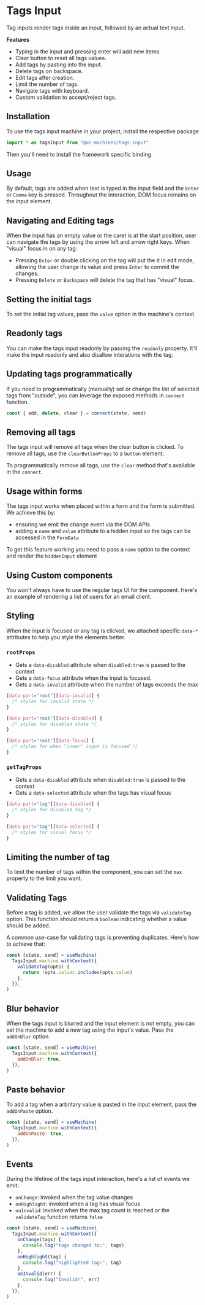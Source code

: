 # Tags Input

Tag inputs render tags inside an input, followed by an actual text input.

<Showcase id="TagsInput" />

**Features**

- Typing in the input and pressing enter will add new items.
- Clear button to reset all tags values.
- Add tags by pasting into the input.
- Delete tags on backspace.
- Edit tags after creation.
- Limit the number of tags.
- Navigate tags with keyboard.
- Custom validation to accept/reject tags.

## Installation

To use the tags input machine in your project, install the respective package

```jsx
import * as tagsInput from "@ui-machines/tags-input"
```

Then you'll need to install the framework specific binding

<CodeSnippet id="tags-input/installation.mdx" />

## Usage

By default, tags are added when text is typed in the input field and the `Enter`
or `Comma` key is pressed. Throughout the interaction, DOM focus remains on the
input element.

<CodeSnippet id="tags-input/usage.mdx" />

## Navigating and Editing tags

When the input has an empty value or the caret is at the start position, user
can navigate the tags by using the arrow left and arrow right keys. When
"visual" focus in on any tag:

- Pressing `Enter` or double clicking on the tag will put the it in edit mode,
  allowing the user change its value and press `Enter` to commit the changes.
- Pressing `Delete` or `Backspace` will delete the tag that has "visual" focus.

## Setting the initial tags

To set the initial tag values, pass the `value` option in the machine's context.

<CodeSnippet id="tags-input/setting-initial-tags.mdx" />

## Readonly tags

You can make the tags input readonly by passing the `readonly` property. It'll
make the input readonly and also disallow interations with the tag.

<CodeSnippet id="tags-input/readonly.mdx" />

## Updating tags programmatically

If you need to programmatically (manually) set or change the list of selected
tags from "outside", you can leverage the exposed methods in `connect` function.

```js
const { add, delete, clear } = connect(state, send)
```

<CodeSnippet id="tags-input/programmatic-update.mdx" />

## Removing all tags

The tags input will remove all tags when the clear button is clicked. To remove
all tags, use the `clearButtonProps` to a `button` element.

<CodeSnippet id="tags-input/remove-all-tags.mdx" />

To programmatically remove all tags, use the `clear` method that's available in
the `connect`.

## Usage within forms

The tags input works when placed within a form and the form is submitted. We
achieve this by:

- ensuring we emit the change event via the DOM APIs
- adding a `name` and `value` attribute to a hidden input so the tags can be
  accessed in the `FormData`

To get this feature working you need to pass a `name` option to the context and
render the `hiddenInput` element

<CodeSnippet id="tags-input/form-usage.mdx" />

## Using Custom components

You won't always have to use the regular tags UI for the component. Here's an
example of rendering a list of users for an email client.

<CodeSnippet id="tags-input/custom-component.mdx" />

## Styling

When the input is focused or any tag is clicked, we attached specific `data-*`
attributes to help you style the elements better.

### `rootProps`

- Gets a `data-disabled` attribute when `disabled:true` is passed to the context
- Gets a `data-focus` attribute when the input is focused.
- Gets a `data-invalid` attribute when the number of tags exceeds the max

```css
[data-part="root"][data-invalid] {
  /* styles for invalid state */
}

[data-part="root"][data-disabled] {
  /* styles for disabled state */
}

[data-part="root"][data-focus] {
  /* styles for when "inner" input is focused */
}
```

### `getTagProps`

- Gets a `data-disabled` attribute when `disabled:true` is passed to the context
- Gets a `data-selected` attribute when the tags has visual focus

```css
[data-part="tag"][data-disabled] {
  /* styles for disabled tag */
}

[data-part="tag"][data-selected] {
  /* styles for visual focus */
}
```

## Limiting the number of tag

To limit the number of tags within the component, you can set the `max` property
to the limit you want.

<CodeSnippet id="tags-input/limit-tags.mdx" />

## Validating Tags

Before a tag is added, we allow the user validate the tags via `validateTag`
option. This function should return a `boolean` indicating whether a value
should be added.

A common use-case for validating tags is preventing duplicates. Here's how to
achieve that:

```jsx
const [state, send] = useMachine(
  TagsInput.machine.withContext({
    validateTag(opts) {
      return !opts.values.includes(opts.value)
    },
  }),
)
```

## Blur behavior

When the tags input is blurred and the input element is not empty, you can set
the machine to add a new tag using the input's value. Pass the `addOnBlur`
option.

```jsx
const [state, send] = useMachine(
  TagsInput.machine.withContext({
    addOnBlur: true,
  }),
)
```

## Paste behavior

To add a tag when a arbritary value is pasted in the input element, pass the
`addOnPaste` option.

```jsx
const [state, send] = useMachine(
  TagsInput.machine.withContext({
    addOnPaste: true,
  }),
)
```

## Events

During the lifetime of the tags input interaction, here's a list of events we
emit:

- `onChange`: invoked when the tag value changes
- `onHighlight`: invoked when a tag has visual focus
- `onInvalid`: invoked when the max tag count is reached or the `validateTag`
  function returns `false`

```jsx
const [state, send] = useMachine(
  TagsInput.machine.withContext({
    onChange(tags) {
      console.log("tags changed to:", tags)
    },
    onHighlight(tag) {
      console.log("highlighted tag:", tag)
    },
    onInvalid(err) {
      console.log("Invalid!", err)
    },
  }),
)
```
